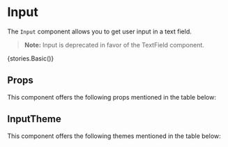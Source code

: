 
<Meta title="Core" component={Input} />

# Input

The `Input` component allows you to get user input in a text field. 

> **Note:**  Input is deprecated in favor of the TextField component.

<Preview withToolbar>
    <Story
        name="Input"
        parameters={{
            status: {
                type: 'deprecated'
            }
        }}
    >
        {stories.Basic()}
    </Story>
</Preview>

## Props

This component offers the following props mentioned in the table below:

<Props of={Input} />

## InputTheme

This component offers the following themes mentioned in the table below:

<Props of={stories.ThemeInterface} />
